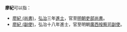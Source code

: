 '''廖紀'''可以指：
* [[廖紀_(尚書)|廖紀 (尚書)]]，[[弘治_(明朝)|弘治]]三年[[進士|進士]]，官至[[明朝吏部尚書|明朝吏部尚書]]。
* [[廖紀_(副使)|廖紀 (副使)]]，弘治十八年進士，官至明朝[[廣西按察司|廣西按察司]][[副使|副使]]。
{{disambig|cat=二字廖姓人名消歧義}}